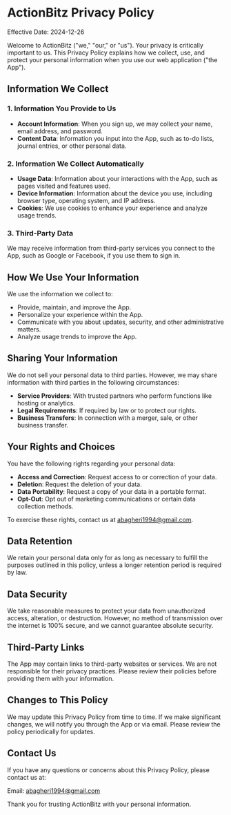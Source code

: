 # ActionBitz Privacy Policy

Effective Date: 2024-12-26

Welcome to ActionBitz ("we," "our," or "us"). Your privacy is critically important to us. This Privacy Policy explains how we collect, use, and protect your personal information when you use our web application ("the App").

## Information We Collect

### 1. Information You Provide to Us
- **Account Information**: When you sign up, we may collect your name, email address, and password.
- **Content Data**: Information you input into the App, such as to-do lists, journal entries, or other personal data.

### 2. Information We Collect Automatically
- **Usage Data**: Information about your interactions with the App, such as pages visited and features used.
- **Device Information**: Information about the device you use, including browser type, operating system, and IP address.
- **Cookies**: We use cookies to enhance your experience and analyze usage trends.

### 3. Third-Party Data
We may receive information from third-party services you connect to the App, such as Google or Facebook, if you use them to sign in.

## How We Use Your Information

We use the information we collect to:
- Provide, maintain, and improve the App.
- Personalize your experience within the App.
- Communicate with you about updates, security, and other administrative matters.
- Analyze usage trends to improve the App.

## Sharing Your Information

We do not sell your personal data to third parties. However, we may share information with third parties in the following circumstances:
- **Service Providers**: With trusted partners who perform functions like hosting or analytics.
- **Legal Requirements**: If required by law or to protect our rights.
- **Business Transfers**: In connection with a merger, sale, or other business transfer.

## Your Rights and Choices

You have the following rights regarding your personal data:
- **Access and Correction**: Request access to or correction of your data.
- **Deletion**: Request the deletion of your data.
- **Data Portability**: Request a copy of your data in a portable format.
- **Opt-Out**: Opt out of marketing communications or certain data collection methods.

To exercise these rights, contact us at abagheri1994@gmail.com.

## Data Retention

We retain your personal data only for as long as necessary to fulfill the purposes outlined in this policy, unless a longer retention period is required by law.

## Data Security

We take reasonable measures to protect your data from unauthorized access, alteration, or destruction. However, no method of transmission over the internet is 100% secure, and we cannot guarantee absolute security.

## Third-Party Links

The App may contain links to third-party websites or services. We are not responsible for their privacy practices. Please review their policies before providing them with your information.

## Changes to This Policy

We may update this Privacy Policy from time to time. If we make significant changes, we will notify you through the App or via email. Please review the policy periodically for updates.

## Contact Us

If you have any questions or concerns about this Privacy Policy, please contact us at:

Email: abagheri1994@gmail.com 

Thank you for trusting ActionBitz with your personal information.
